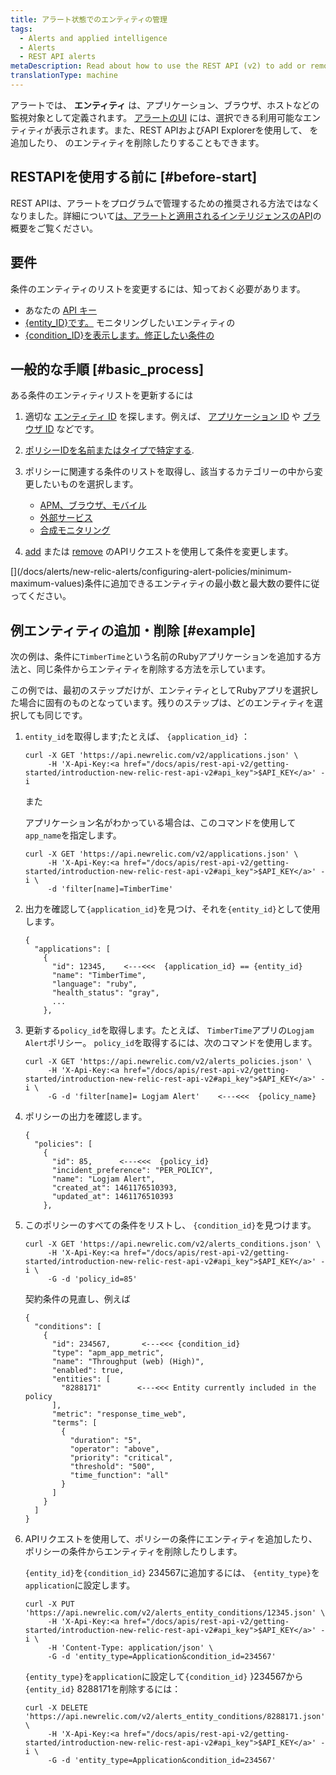 ```yaml
---
title: アラート状態でのエンティティの管理
tags:
  - Alerts and applied intelligence
  - Alerts
  - REST API alerts
metaDescription: Read about how to use the REST API (v2) to add or remove apps and other entities from an alerts policy condition.
translationType: machine
---
```


アラートでは、 **エンティティ** は、アプリケーション、ブラウザ、ホストなどの監視対象として定義されます。 [アラートのUI](/docs/alerts/new-relic-alerts/defining-conditions/select-product-targets-alert-condition) には、選択できる利用可能なエンティティが表示されます。また、REST APIおよびAPI Explorerを使用して、 [](https://rpm.newrelic.com/api/explore/alerts_entity_conditions/add)を追加したり、 [](https://rpm.newrelic.com/api/explore/alerts_entity_conditions/remove)のエンティティを削除したりすることもできます。

## RESTAPIを使用する前に [#before-start]

REST APIは、アラートをプログラムで管理するための推奨される方法ではなくなりました。詳細について[は、アラートと適用されるインテリジェンスのAPI](/docs/alerts-applied-intelligence/new-relic-alerts/advanced-alerts/alerts-api/intro-alerts-api)の概要をご覧ください。

## 要件

条件のエンティティのリストを変更するには、知っておく必要があります。

* あなたの [API キー](/docs/apis/rest-api-v2/getting-started/introduction-new-relic-rest-api-v2#api_key)
* [&#x7B;entity_ID}です。](/docs/alerts/new-relic-alerts/getting-started/alerts-glossary#alert-entity) モニタリングしたいエンティティの
* [&#x7B;condition_ID}を表示します。修正したい条件の](/docs/alerts/new-relic-alerts/getting-started/alerts-glossary#alert-condition)

## 一般的な手順 [#basic_process]

ある条件のエンティティリストを更新するには

1. 適切な [エンティティ ID](/docs/alerts/new-relic-alerts/getting-started/alerts-glossary#alert-entity) を探します。例えば、 [アプリケーション ID](/docs/apis/rest-api-v2/requirements/listing-host-instance-application-server-ids) や [ブラウザ ID](/docs/apis/rest-api-v2/browser-examples-v2/adding-or-listing-browser-apps-api-v2#specific-browser-app) などです。

2. [ポリシーIDを名前またはタイプで特定する](/docs/apm/apis/alert-examples-v2/listing-policies-api-v2#single_policy).

3. ポリシーに関連する条件のリストを取得し、該当するカテゴリーの中から変更したいものを選択します。

   * [APM、ブラウザ、モバイル](/docs/alerts/new-relic-alerts/rest-api-alerts/rest-api-calls-new-relic-alerts#conditions)
   * [外部サービス](/docs/alerts/new-relic-alerts/rest-api-alerts/rest-api-calls-new-relic-alerts#ext-services-conditions)
   * [合成モニタリング](/docs/alerts/new-relic-alerts/rest-api-alerts/rest-api-calls-new-relic-alerts#synthetics-conditions)

4. [add](/docs/alerts/new-relic-alerts/rest-api-alerts/rest-api-calls-new-relic-alerts#add-entity) または [remove](/docs/alerts/new-relic-alerts/rest-api-alerts/rest-api-calls-new-relic-alerts#remove_entity) のAPIリクエストを使用して条件を変更します。

<Callout variant="important">
  [](/docs/alerts/new-relic-alerts/configuring-alert-policies/minimum-maximum-values)条件に追加できるエンティティの最小数と最大数の要件に従ってください。
</Callout>

## 例エンティティの追加・削除 [#example]

次の例は、条件に`TimberTime`という名前のRubyアプリケーションを追加する方法と、同じ条件からエンティティを削除する方法を示しています。

この例では、最初のステップだけが、エンティティとしてRubyアプリを選択した場合に固有のものとなっています。残りのステップは、どのエンティティを選択しても同じです。

1. `entity_id`を取得します;たとえば、 `{application_id}` ：

   ```
   curl -X GET 'https://api.newrelic.com/v2/applications.json' \
        -H 'X-Api-Key:<a href="/docs/apis/rest-api-v2/getting-started/introduction-new-relic-rest-api-v2#api_key">$API_KEY</a>' -i
   ```

   また

   アプリケーション名がわかっている場合は、このコマンドを使用して`app_name`を指定します。

   ```
   curl -X GET 'https://api.newrelic.com/v2/applications.json' \
        -H 'X-Api-Key:<a href="/docs/apis/rest-api-v2/getting-started/introduction-new-relic-rest-api-v2#api_key">$API_KEY</a>' -i \
        -d 'filter[name]=TimberTime'
   ```

2. 出力を確認して`{application_id}`を見つけ、それを`{entity_id}`として使用します。

   ```
   {
     "applications": [
       {
         "id": 12345,    <---<<<  {application_id} == {entity_id}
         "name": "TimberTime",
         "language": "ruby",
         "health_status": "gray",
         ...
       },
   ```

3. 更新する`policy_id`を取得します。たとえば、 `TimberTime`アプリの`Logjam Alert`ポリシー。 `policy_id`を取得するには、次のコマンドを使用します。

   ```
   curl -X GET 'https://api.newrelic.com/v2/alerts_policies.json' \
        -H 'X-Api-Key:<a href="/docs/apis/rest-api-v2/getting-started/introduction-new-relic-rest-api-v2#api_key">$API_KEY</a>' -i \
        -G -d 'filter[name]= Logjam Alert'    <---<<<  {policy_name}
   ```

4. ポリシーの出力を確認します。

   ```
   {
     "policies": [
       {
         "id": 85,      <---<<<  {policy_id}
         "incident_preference": "PER_POLICY",
         "name": "Logjam Alert",
         "created_at": 1461176510393,
         "updated_at": 1461176510393
       },
   ```

5. このポリシーのすべての条件をリストし、 `{condition_id}`を見つけます。

   ```
   curl -X GET 'https://api.newrelic.com/v2/alerts_conditions.json' \
        -H 'X-Api-Key:<a href="/docs/apis/rest-api-v2/getting-started/introduction-new-relic-rest-api-v2#api_key">$API_KEY</a>' -i \
        -G -d 'policy_id=85'
   ```

   契約条件の見直し、例えば

   ```
   {
     "conditions": [
       {
         "id": 234567,       <---<<< {condition_id}
         "type": "apm_app_metric",
         "name": "Throughput (web) (High)",
         "enabled": true,
         "entities": [
           "8288171"        <---<<< Entity currently included in the policy
         ],
         "metric": "response_time_web",
         "terms": [
           {
             "duration": "5",
             "operator": "above",
             "priority": "critical",
             "threshold": "500",
             "time_function": "all"
           }
         ]
       }
     ]
   }
   ```

6. APIリクエストを使用して、ポリシーの条件にエンティティを追加したり、ポリシーの条件からエンティティを削除したりします。

   `{entity_id}`を`{condition_id}` 234567に追加するには、 `{entity_type}`を`application`に設定します。

   ```
   curl -X PUT 'https://api.newrelic.com/v2/alerts_entity_conditions/12345.json' \
        -H 'X-Api-Key:<a href="/docs/apis/rest-api-v2/getting-started/introduction-new-relic-rest-api-v2#api_key">$API_KEY</a>' -i \
        -H 'Content-Type: application/json' \
        -G -d 'entity_type=Application&condition_id=234567'
   ```

   `{entity_type}`を`application`に設定して`{condition_id}` }234567から`{entity_id}` 8288171を削除するには：

   ```
   curl -X DELETE 'https://api.newrelic.com/v2/alerts_entity_conditions/8288171.json' \
        -H 'X-Api-Key:<a href="/docs/apis/rest-api-v2/getting-started/introduction-new-relic-rest-api-v2#api_key">$API_KEY</a>' -i \
        -G -d 'entity_type=Application&condition_id=234567'
   ```